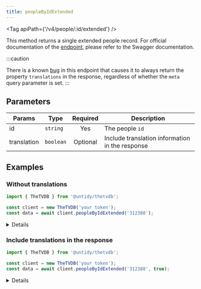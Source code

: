 ```yaml
---
title: peopleByIdExtended
---
```



<Tag apiPath={'/v4/people/:id/extended'} />

This method returns a single extended people record. For official documentation of the
[endpoint](https://thetvdb.github.io/v4-api/#/People/getPeopleExtended), please refer to the Swagger
documentation.

:::caution

There is a known [bug](https://github.com/thetvdb/v4-api/issues/284) in this endpoint that causes it to always return the property `translations` in the response, regardless of whether the `meta` query parameter is set.
:::

## Parameters

| Params      | Type      | Required | Description                                     |
| ----------- | --------- | :------: | ----------------------------------------------- |
| id          | `string`  |   Yes    | The people `id`                                 |
| translation | `boolean` | Optional | Include translation information in the response |

## Examples

### Without translations

```js {4}
import { TheTVDB } from '@untidy/thetvdb';

const client = new TheTVDB('your token');
const data = await client.peopleByIdExtended('312388');
```

<Details>

```js
{
  status: 'success',
  data: {
    id: 312388,
    name: 'Chris Pratt',
    image: 'https://artworks.thetvdb.com/banners/person/312388/primary.jpg',
    score: 0,
    nameTranslations: ['eng', 'spa', 'por', 'pt', 'ell', 'pol'],
    // ...
  },
};
```

</Details>

### Include translations in the response

```js {4}
import { TheTVDB } from '@untidy/thetvdb';

const client = new TheTVDB('your token');
const data = await client.peopleByIdExtended('312388', true);
```

<Details>

```js
{
  status: 'success',
  data: {
    id: 312388,
    name: 'Chris Pratt',
    image: 'https://artworks.thetvdb.com/banners/person/312388/primary.jpg',
    score: 0,
    nameTranslations: ['eng', 'spa', 'por', 'pt', 'ell', 'pol'],
    // ...
  },
};
```

</Details>
